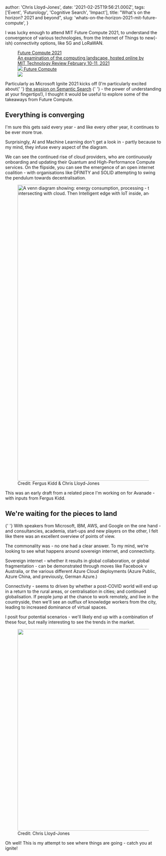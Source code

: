 
  author: 'Chris Lloyd-Jones',
  date: '2021-02-25T19:56:21.000Z',
  tags: ['Event', 'Futurology', 'Cognitive Search', 'Impact'],
  title: "What's on the horizon? 2021 and beyond",
  slug: 'whats-on-the-horizon-2021-mit-future-compute',
}


I was lucky enough to attend MIT Future Compute 2021, to understand the convergence of various technologies, from the Internet of Things to new(-ish) connectivity options, like 5G and LoRaWAN.

<figure class="kg-card kg-bookmark-card">
  <a
    class="kg-bookmark-container"
    href="https://event.technologyreview.com/future-compute-2021/home"
  >
    <div class="kg-bookmark-content">
      <div class="kg-bookmark-title">Future Compute 2021</div>
      <div class="kg-bookmark-description">
        An examination of the computing landscape, hosted online by MIT
        Technology Review February 10-11, 2021
      </div>
      <div class="kg-bookmark-metadata">
        <img
          class="kg-bookmark-icon"
          src="https://assets.swoogo.com/uploads/tiny/842456-600074017c29b.png"
        />
        <span class="kg-bookmark-author">Future Compute</span>
      </div>
    </div>
    <div class="kg-bookmark-thumbnail">
      <img src="https://assets.swoogo.com/uploads/full/685594-5f7bb54135215.jpg" />
    </div>
  </a>
</figure>

Particularly as Microsoft Ignite 2021 kicks off (I'm particularly excited about{' '} [the session on Semantic Search](https://myignite.microsoft.com/sessions/cb258175-2e65-49fe-919c-23c88dca54c7?source=sessions) {' '} - the power of understanding at your fingertips!), I thought it would be useful to explore some of the takeaways from Future Compute.

## Everything is converging

I'm sure this gets said every year - and like every other year, it continues to be ever more true.

Surprisingly, AI and Machine Learning don't get a look in - partly because to my mind, they infuse every aspect of the diagram.

We can see the continued rise of cloud providers, who are continuously onboarding and updating their Quantum and High-Performance Compute services. On the flipside, you can see the emergence of an open internet coalition - with organisations like DFINITY and SOLID attempting to swing the pendulum towards decentralisation.

<figure class="kg-card kg-image-card kg-card-hascaption">
  <img
    src="__GHOST_URL__/content/images/2021/02/diagram.png"
    class="kg-image"
    alt="A venn diagram showing: energy consumption, processing - then open internet with ledger inside; then Cloud with thinking achines inside; then quantum intersecting with cloud. Then Intelligent edge with IoT inside, and intersecting with Icloud and open internet."
    loading="lazy"
    width="1101"
    height="955"
    srcset="__GHOST_URL__/content/images/size/w600/2021/02/diagram.png 600w, __GHOST_URL__/content/images/size/w1000/2021/02/diagram.png 1000w, __GHOST_URL__/content/images/2021/02/diagram.png 1101w"
    sizes="(min-width: 720px) 720px"
  />
  <figcaption>Credit: Fergus Kidd &amp; Chris Lloyd-Jones</figcaption>
</figure>
This was an early draft from a related piece I'm working on for Avanade - with inputs
from Fergus Kidd.

## We're waiting for the pieces to land

{' '} With speakers from Microsoft, IBM, AWS, and Google on the one hand - and consultancies, academia, start-ups and new players on the other, I felt like there was an excellent overview of points of view.

The commonality was - no one had a clear answer. To my mind, we're looking to see what happens around sovereign internet, and connectivity.

Sovereign internet - whether it results in global collaboration, or global fragmentation - can be demonstrated through moves like Facebook v Australia, or the various different Azure Cloud deployments (Azure Public, Azure China, and previously, German Azure.)

Connectivity - seems to driven by whether a post-COVID world will end up in a return to the rural areas, or centralisation in cities; and continued globalisation. If people jump at the chance to work remotely, and live in the countryside, then we'll see an outflux of knowledge workers from the city, leading to increased dominance of virtual spaces.

I posit four potential scenarios - we'll likely end up with a combination of these four, but really interesting to see the trends in the market.

<figure class="kg-card kg-image-card kg-card-hascaption">
  <img
    src="__GHOST_URL__/content/images/2021/02/image-25.png"
    class="kg-image"
    alt
    loading="lazy"
    width="661"
    height="651"
    srcset="__GHOST_URL__/content/images/size/w600/2021/02/image-25.png 600w, __GHOST_URL__/content/images/2021/02/image-25.png 661w"
  />
  <figcaption>Credit: Chris Lloyd-Jones</figcaption>
</figure>
Oh well! This is my attempt to see where things are going - catch you at ignite!
